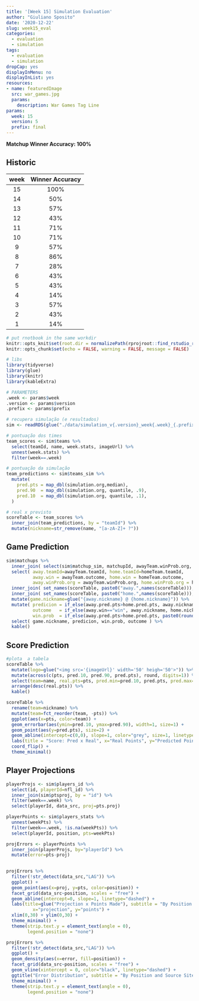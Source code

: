 ```yaml
---
title: '[Week 15] Simulation Evaluation'
author: "Giuliano Sposito"
date: '2020-12-22'
slug: week15_eval
categories:
  - evaluation
  - simulation
tags:
  - evaluation
  - simulation
dropCap: yes
displayInMenu: no
displayInList: yes
resources:
- name: featuredImage
  src: war_games.jpg
  params:
    description: War Games Tag Line
params:
  week: 15
  version: 5
  prefix: final
---
```


**Matchup Winner Accuracy: 100%**

<!--more-->

## Historic

| week | Winner Accuracy |
|:----:|:---------------:|
| 15   |      100%       |
| 14   |       50%       |
| 13   |       57%       |
| 12   |       43%       |
| 11   |       71%       |
| 10   |       71%       |
| 9    |       57%       |
| 8    |       86%       |
| 7    |       28%       |
| 6    |       43%       |
| 5    |       43%       |
| 4    |       14%       |
| 3    |       57%       |
| 2    |       43%       |
| 1    |       14%       |


```r
# put rnotbook in the same workdir
knitr::opts_knit$set(root.dir = normalizePath(rprojroot::find_rstudio_root_file())) 
knitr::opts_chunk$set(echo = FALSE, warning = FALSE, message = FALSE)
```


```r
# libs
library(tidyverse)
library(glue)
library(knitr)
library(kableExtra)

# PARAMETERS
.week <- params$week
.version <- params$version
.prefix <- params$prefix

# recupera simulação (e resultados)
sim <- readRDS(glue("./data/simulation_v{.version}_week{.week}_{.prefix}.rds"))

# pontuação dos times
team_scores <- sim$teams %>% 
  select(teamId, name, week.stats, imageUrl) %>% 
  unnest(week.stats) %>% 
  filter(week==.week)

# pontuação da simulação
team_predictions <- sim$teams_sim %>% 
  mutate(
    pred.pts = map_dbl(simulation.org,median), 
    pred.90  = map_dbl(simulation.org, quantile, .9),
    pred.10  = map_dbl(simulation.org, quantile, .1),
  )

# real x previsto
scoreTable <- team_scores %>% 
  inner_join(team_predictions, by = "teamId") %>% 
  mutate(nickname=str_remove(name, "[a-zA-Z]+ ?"))
```

## Game Prediction

```r
sim$matchups %>%
  inner_join( select(sim$matchup_sim, matchupId, awayTeam.winProb.org, homeTeam.winProb.org), by="matchupId")  %>% 
  select( away.teamId=awayTeam.teamId, home.teamId=homeTeam.teamId, 
          away.win = awayTeam.outcome, home.win = homeTeam.outcome,
          away.winProb.org = awayTeam.winProb.org, home.winProb.org = homeTeam.winProb.org) %>% 
  inner_join( set_names(scoreTable, paste0("away.",names(scoreTable))), by="away.teamId" ) %>% 
  inner_join( set_names(scoreTable, paste0("home.",names(scoreTable))), by="home.teamId" ) %>% 
  mutate(game.nickname=glue("{away.nickname} @ {home.nickname}")) %>%
  mutate( predicion = if_else(away.pred.pts>home.pred.pts, away.nickname, home.nickname),
          outcome   = if_else(away.win=="win", away.nickname, home.nickname),
          win.prob  = if_else(away.pred.pts>home.pred.pts, paste0(round(100*away.winProb.org,1), "%"), paste0(round(100*home.winProb.org,1),"%"))) %>% 
  select( game.nickname, predicion, win.prob, outcome ) %>% 
  kable()
```


## Score Prediction

```r
#plota  a tabela
scoreTable %>% 
  mutate(logo=glue("<img src='{imageUrl}' width='50' heigh='50'>")) %>% 
  mutate(across(c(pts, pred.10, pred.90, pred.pts), round, digits=1)) %>% 
  select(team=name, real.pts=pts, pred.min=pred.10, pred.pts, pred.max=pred.90) %>% 
  arrange(desc(real.pts)) %>% 
  kable()
```


```r

scoreTable %>% 
  rename(team=nickname) %>% 
  mutate(team=fct_reorder(team, -pts)) %>% 
  ggplot(aes(x=pts, color=team)) +
  geom_errorbar(aes(ymin=pred.10, ymax=pred.90), width=1, size=1) +
  geom_point(aes(y=pred.pts), size=2) +
  geom_abline(intercept=c(0,0), slope=1, color="grey", size=1, linetype="dashed") +
  labs(title = "Score: Pred x Real", x="Real Points", y="Predicted Points") +
  coord_flip() +
  theme_minimal() 
```

## Player Projections

```r
playerProjs <- sim$players_id %>% 
  select(id, playerId=nfl_id) %>% 
  inner_join(sim$ptsproj, by = "id") %>% 
  filter(week==.week) %>% 
  select(playerId, data_src, proj=pts.proj)

playerPoints <- sim$players_stats %>%
  unnest(weekPts) %>% 
  filter(week==.week, !is.na(weekPts)) %>% 
  select(playerId, position, pts=weekPts) 

projErrors <- playerPoints %>% 
  inner_join(playerProjs, by="playerId") %>% 
  mutate(error=pts-proj)

  
projErrors %>% 
  filter(!str_detect(data_src,"LAG")) %>% 
  ggplot() +
  geom_point(aes(x=proj, y=pts, color=position)) +
  facet_grid(data_src~position, scales = "free") +
  geom_abline(intercept=0, slope=1, linetype="dashed") + 
  labs(title=glue("Projection x Points Made"), subtitle = "By Position and Source Site",
          x="projection", y="points") +
  xlim(0,30) + ylim(0,30) +
  theme_minimal() +
  theme(strip.text.y = element_text(angle = 0),
        legend.position = "none")
```

```r
projErrors %>% 
  filter(!str_detect(data_src,"LAG")) %>%  
  ggplot() +
  geom_density(aes(x=error, fill=position)) +
  facet_grid(data_src~position, scales = "free") +
  geom_vline(xintercept = 0, color="black", linetype="dashed") +
  ggtitle("Error Distribution", subtitle = "By Position and Source Site") +
  theme_minimal() +
  theme(strip.text.y = element_text(angle = 0),
        legend.position = "none")
```


